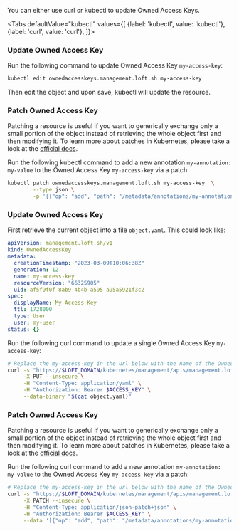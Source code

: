 

You can either use curl or kubectl to update Owned Access Keys.

<Tabs
    defaultValue="kubectl"
    values={[
      {label: 'kubectl', value: 'kubectl'},
      {label: 'curl', value: 'curl'},
    ]}>
  <TabItem value="kubectl">


### Update Owned Access Key

Run the following command to update Owned Access Key `my-access-key`:
```bash
kubectl edit ownedaccesskeys.management.loft.sh my-access-key 
```

Then edit the object and upon save, kubectl will update the resource.

### Patch Owned Access Key

Patching a resource is useful if you want to generically exchange only a small portion of the object instead of retrieving the whole object first and then modifying it.
To learn more about patches in Kubernetes, please take a look at the [official docs](https://kubernetes.io/docs/tasks/manage-kubernetes-objects/update-api-object-kubectl-patch/#use-a-json-merge-patch-to-update-a-deployment).

Run the following kubectl command to add a new annotation `my-annotation: my-value` to the Owned Access Key `my-access-key` via a patch:
```bash
kubectl patch ownedaccesskeys.management.loft.sh my-access-key  \
        --type json \
        -p '[{"op": "add", "path": "/metadata/annotations/my-annotation", "value": "my-value"}]'
```


  </TabItem>
  <TabItem value="curl">


### Update Owned Access Key

First retrieve the current object into a file `object.yaml`. This could look like:
```yaml
apiVersion: management.loft.sh/v1
kind: OwnedAccessKey
metadata:
  creationTimestamp: "2023-03-09T10:06:38Z"
  generation: 12
  name: my-access-key
  resourceVersion: "66325905"
  uid: af5f9f0f-8ab9-4b4b-a595-a95a5921f3c2
spec:
  displayName: My Access Key
  ttl: 1728000
  type: User
  user: my-user
status: {}

```

Run the following curl command to update a single Owned Access Key `my-access-key`:
```bash
# Replace the my-access-key in the url below with the name of the Owned Access Key you want to update
curl -s "https://$LOFT_DOMAIN/kubernetes/management/apis/management.loft.sh/v1/ownedaccesskeys/my-access-key" \
     -X PUT --insecure \
     -H "Content-Type: application/yaml" \
     -H "Authorization: Bearer $ACCESS_KEY" \
     --data-binary "$(cat object.yaml)"
```

### Patch Owned Access Key

Patching a resource is useful if you want to generically exchange only a small portion of the object instead of retrieving the whole object first and then modifying it.
To learn more about patches in Kubernetes, please take a look at the [official docs](https://kubernetes.io/docs/tasks/manage-kubernetes-objects/update-api-object-kubectl-patch/#use-a-json-merge-patch-to-update-a-deployment).

Run the following curl command to add a new annotation `my-annotation: my-value` to the Owned Access Key `my-access-key` via a patch:
```bash
# Replace the my-access-key in the url below with the name of the Owned Access Key you want to update
curl -s "https://$LOFT_DOMAIN/kubernetes/management/apis/management.loft.sh/v1/ownedaccesskeys/my-access-key" \
     -X PATCH --insecure \
     -H "Content-Type: application/json-patch+json" \
     -H "Authorization: Bearer $ACCESS_KEY" \
     --data '[{"op": "add", "path": "/metadata/annotations/my-annotation", "value": "my-value"}]'
```


  </TabItem>
</Tabs>
